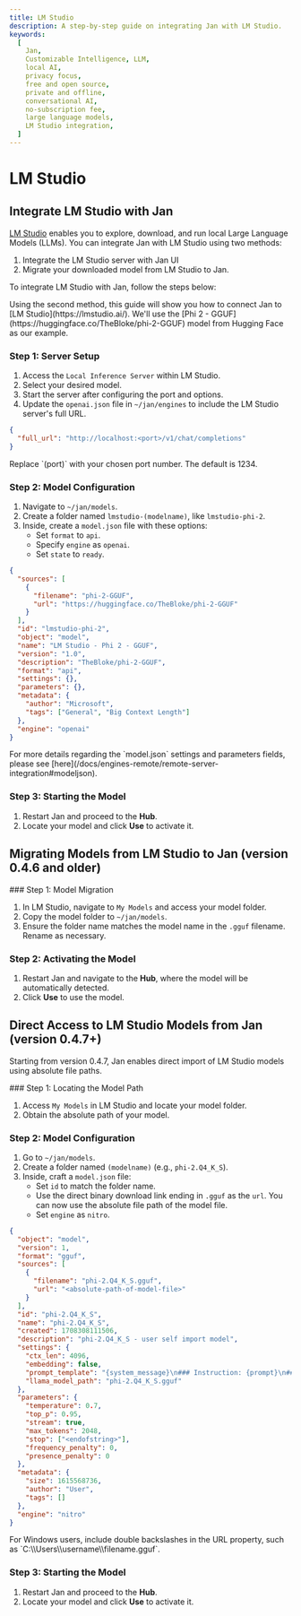 ```yaml
---
title: LM Studio
description: A step-by-step guide on integrating Jan with LM Studio.
keywords:
  [
    Jan,
    Customizable Intelligence, LLM,
    local AI,
    privacy focus,
    free and open source,
    private and offline,
    conversational AI,
    no-subscription fee,
    large language models,
    LM Studio integration,
  ]
---
```



# LM Studio

## Integrate LM Studio with Jan

[LM Studio](https://lmstudio.ai/) enables you to explore, download, and run local Large Language Models (LLMs). You can integrate Jan with LM Studio using two methods:

1. Integrate the LM Studio server with Jan UI
2. Migrate your downloaded model from LM Studio to Jan.

To integrate LM Studio with Jan, follow the steps below:

<Callout type="info">
  Using the second method, this guide will show you how to connect Jan to [LM Studio](https://lmstudio.ai/). We'll use the [Phi 2 - GGUF](https://huggingface.co/TheBloke/phi-2-GGUF) model from Hugging Face as our example.
</Callout>

<Steps>

### Step 1: Server Setup

1. Access the `Local Inference Server` within LM Studio.
2. Select your desired model.
3. Start the server after configuring the port and options.
4. Update the `openai.json` file in `~/jan/engines` to include the LM Studio server's full URL.

```json ~/jan/engines/openai.json
{
  "full_url": "http://localhost:<port>/v1/chat/completions"
}
```

<Callout type="info">
  Replace `(port)` with your chosen port number. The default is 1234.
</Callout>


### Step 2: Model Configuration

1. Navigate to `~/jan/models`.
2. Create a folder named `lmstudio-(modelname)`, like `lmstudio-phi-2`.
3. Inside, create a `model.json` file with these options:
    - Set `format` to `api`.
    - Specify `engine` as `openai`.
    - Set `state` to `ready`.

```json ~/jan/models/lmstudio-phi-2/model.json
{
  "sources": [
    {
      "filename": "phi-2-GGUF",
      "url": "https://huggingface.co/TheBloke/phi-2-GGUF"
    }
  ],
  "id": "lmstudio-phi-2",
  "object": "model",
  "name": "LM Studio - Phi 2 - GGUF",
  "version": "1.0",
  "description": "TheBloke/phi-2-GGUF",
  "format": "api",
  "settings": {},
  "parameters": {},
  "metadata": {
    "author": "Microsoft",
    "tags": ["General", "Big Context Length"]
  },
  "engine": "openai"
}
```

<Callout type="info">
  For more details regarding the `model.json` settings and parameters fields, please see [here](/docs/engines-remote/remote-server-integration#modeljson).
</Callout>

### Step 3: Starting the Model

1. Restart Jan and proceed to the **Hub**.
2. Locate your model and click **Use** to activate it.

</Steps>

## Migrating Models from LM Studio to Jan (version 0.4.6 and older)

<Steps>
### Step 1: Model Migration

1. In LM Studio, navigate to `My Models` and access your model folder.
2. Copy the model folder to `~/jan/models`.
3. Ensure the folder name matches the model name in the `.gguf` filename. Rename as necessary.

### Step 2: Activating the Model

1. Restart Jan and navigate to the **Hub**, where the model will be automatically detected.
2. Click **Use** to use the model.

</Steps>

## Direct Access to LM Studio Models from Jan (version 0.4.7+)

Starting from version 0.4.7, Jan enables direct import of LM Studio models using absolute file paths.

<Steps>
### Step 1: Locating the Model Path

1. Access `My Models` in LM Studio and locate your model folder.
2. Obtain the absolute path of your model.

### Step 2: Model Configuration

1. Go to `~/jan/models`.
2. Create a folder named `(modelname)` (e.g., `phi-2.Q4_K_S`).
3. Inside, craft a `model.json` file:
    - Set `id` to match the folder name.
    - Use the direct binary download link ending in `.gguf` as the `url`. You can now use the absolute file path of the model file.
    - Set `engine` as `nitro`.

```json
{
  "object": "model",
  "version": 1,
  "format": "gguf",
  "sources": [
    {
      "filename": "phi-2.Q4_K_S.gguf",
      "url": "<absolute-path-of-model-file>"
    }
  ],
  "id": "phi-2.Q4_K_S",
  "name": "phi-2.Q4_K_S",
  "created": 1708308111506,
  "description": "phi-2.Q4_K_S - user self import model",
  "settings": {
    "ctx_len": 4096,
    "embedding": false,
    "prompt_template": "{system_message}\n### Instruction: {prompt}\n### Response:",
    "llama_model_path": "phi-2.Q4_K_S.gguf"
  },
  "parameters": {
    "temperature": 0.7,
    "top_p": 0.95,
    "stream": true,
    "max_tokens": 2048,
    "stop": ["<endofstring>"],
    "frequency_penalty": 0,
    "presence_penalty": 0
  },
  "metadata": {
    "size": 1615568736,
    "author": "User",
    "tags": []
  },
  "engine": "nitro"
}
```

<Callout type="warning">
  For Windows users, include double backslashes in the URL property, such as `C:\\Users\\username\\filename.gguf`.
</Callout>

### Step 3: Starting the Model

1. Restart Jan and proceed to the **Hub**.
2. Locate your model and click **Use** to activate it.
</Steps>